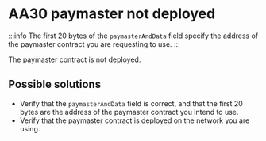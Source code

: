 # AA30 paymaster not deployed

:::info
The first 20 bytes of the `paymasterAndData` field specify the address of the paymaster contract you are requesting to use.
:::

The paymaster contract is not deployed.

## Possible solutions

- Verify that the `paymasterAndData` field is correct, and that the first 20 bytes are the address of the paymaster contract you intend to use.
- Verify that the paymaster contract is deployed on the network you are using.